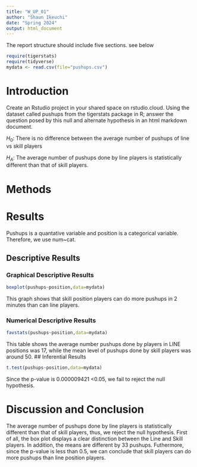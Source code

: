 ```yaml
---
title: "W_UP_01"
author: "Shaun Ikeuchi"
date: "Spring 2024"
output: html_document
---
```




The report structure should include five sections.  see below



```r
require(tigerstats)
require(tidyverse)
mydata <- read.csv(file="pushups.csv")
```

# Introduction

<!--In this section you explain what you are trying to show. Where did the data come from? What is the research or other question you are trying to answer?!-->

Create an Rstudio project in your shared space on rstudio.cloud.  Using the dataset called pushups from the tigerstats package in R; answer the question posed by this null and alternate hypothesis in an html markdown document.

$H_0$: There is no difference between the average number of pushups of line vs skill players

$H_A$: The average number of pushups done by line players is statistically different than that of skill players.

# Methods

<!--Decide on your methods: use "variable analysis" or other appropriate descriptors. Make sure to choose at least one graphical method and at least one numerical method.!-->

# Results
Pushups is a quantative variable and position is a categorical variable. Therefore, we use num~cat.
<!--Divide this section into two sub-sections: One for your descriptive results and one for your inferential results.!-->

## Descriptive Results

### Graphical Descriptive Results

<!--Graphical results here. Make sure to show your code. Provide appropriate labels for axes, giving units if possible, and provide a good title for the graph, too. Use the graphical results to describe the patterns if any that exist in the data as focused toward the research question!-->


```r
boxplot(pushups~position,data=mydata)
```
  


This graph shows that skill position players can do more pushups in 2 minutes than can line players.

### Numerical Descriptive Results
```r
favstats(pushups~position,data=mydata)
```
This table shows the average number pushups done by players in LINE positions was 17, while the mean level of pushups done by skill players was around 50. 
## Inferential Results

<!--State hypothesis clearly. Make sure your discussion of the inferential test covers all the aspects that the test output produces, such as test statistic, p-value etc. Make a decision about the null hypothesis, explain the assumptions on which the selected test/procedure was based, and why the chosen procedure satisfys the assumptions and is appropriate to answer the research question!-->

```r
t.test(pushups~position,data=mydata)
```
Since the p-value is 0.000009421 <0.05, we fail to reject the null hypothesis.

# Discussion and Conclusion

<!--Discussion and conclusion here. If you found a relationship be sure to consider whether the relationship occurs because one of the variavbles causes the other, or whether they perhasps are related for some other reason. Watch the chapter 6 videos from the GeorgeTown videos collection.!-->
The average number of pushups done by line players is statistically different than that of skill players, thus, we reject the null hypothesis. First of all, the box plot displays a clear distinction between the Line and Skill players. In addition, the means are different by 33 pushups. Futhermore, since the p-value is less than 0.5, we can conclude that skill players can do more pushups than line position players. 